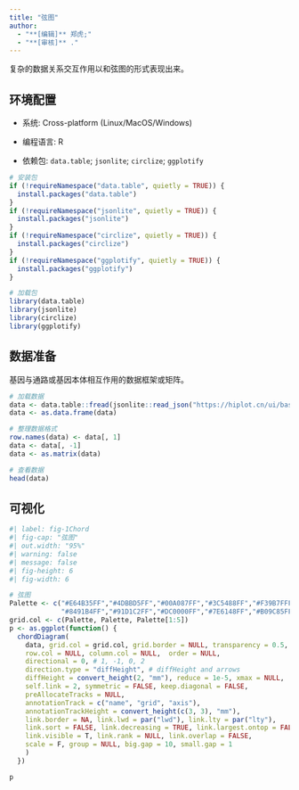 ```yaml
---
title: "弦图"
author:
  - "**[编辑]** 郑虎;"
  - "**[审核]** ."
---
```


复杂的数据关系交互作用以和弦图的形式表现出来。

## 环境配置

-   系统: Cross-platform (Linux/MacOS/Windows)

-   编程语言: R

-   依赖包: `data.table`; `jsonlite`; `circlize`; `ggplotify`

```r
# 安装包
if (!requireNamespace("data.table", quietly = TRUE)) {
  install.packages("data.table")
}
if (!requireNamespace("jsonlite", quietly = TRUE)) {
  install.packages("jsonlite")
}
if (!requireNamespace("circlize", quietly = TRUE)) {
  install.packages("circlize")
}
if (!requireNamespace("ggplotify", quietly = TRUE)) {
  install.packages("ggplotify")
}

# 加载包
library(data.table)
library(jsonlite)
library(circlize)
library(ggplotify)
```

## 数据准备

基因与通路或基因本体相互作用的数据框架或矩阵。

```r
# 加载数据
data <- data.table::fread(jsonlite::read_json("https://hiplot.cn/ui/basic/chord/data.json")$exampleData$textarea[[1]])
data <- as.data.frame(data)

# 整理数据格式
row.names(data) <- data[, 1]
data <- data[, -1]
data <- as.matrix(data)

# 查看数据
head(data)
```

## 可视化

```r
#| label: fig-1Chord
#| fig-cap: "弦图"
#| out.width: "95%"
#| warning: false
#| message: false
#| fig-height: 6
#| fig-width: 6

# 弦图
Palette <- c("#E64B35FF","#4DBBD5FF","#00A087FF","#3C5488FF","#F39B7FFF",
             "#8491B4FF","#91D1C2FF","#DC0000FF","#7E6148FF","#B09C85FF")
grid.col <- c(Palette, Palette, Palette[1:5])
p <- as.ggplot(function() {
  chordDiagram(
    data, grid.col = grid.col, grid.border = NULL, transparency = 0.5,
    row.col = NULL, column.col = NULL,  order = NULL,
    directional = 0, # 1, -1, 0, 2
    direction.type = "diffHeight", # diffHeight and arrows
    diffHeight = convert_height(2, "mm"), reduce = 1e-5, xmax = NULL, 
    self.link = 2, symmetric = FALSE, keep.diagonal = FALSE, 
    preAllocateTracks = NULL,
    annotationTrack = c("name", "grid", "axis"),
    annotationTrackHeight = convert_height(c(3, 3), "mm"),
    link.border = NA, link.lwd = par("lwd"), link.lty = par("lty"), 
    link.sort = FALSE, link.decreasing = TRUE, link.largest.ontop = FALSE,
    link.visible = T, link.rank = NULL, link.overlap = FALSE,
    scale = F, group = NULL, big.gap = 10, small.gap = 1
    )
  })

p
```




